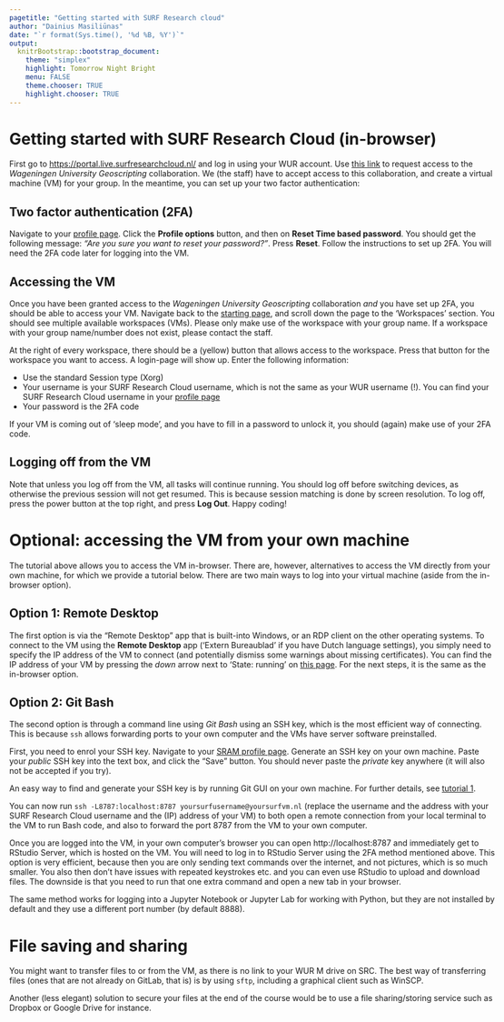```yaml
---
pagetitle: "Getting started with SURF Research cloud"
author: "Dainius Masiliūnas"
date: "`r format(Sys.time(), '%d %B, %Y')`"
output:
  knitrBootstrap::bootstrap_document:
    theme: "simplex"
    highlight: Tomorrow Night Bright
    menu: FALSE
    theme.chooser: TRUE
    highlight.chooser: TRUE
---
```


<style type="text/css">
body {max-width: none;}
a:visited {color: #91170a;}
</style>

# Getting started with SURF Research Cloud (in-browser)

First go to [https://portal.live.surfresearchcloud.nl/](https://portal.live.surfresearchcloud.nl/) and log in using your WUR account. Use [this link](https://sram.surf.nl/registration?collaboration=4873a9a3-15b8-4e10-9dde-a07262a3bdb6) to request access to the *Wageningen University Geoscripting* collaboration. We (the staff) have to accept access to this collaboration, and create a virtual machine (VM) for your group. In the meantime, you can set up your two factor authentication:

## Two factor authentication (2FA)

Navigate to your [profile page](https://portal.live.surfresearchcloud.nl/profile). Click the **Profile options** button, and then on **Reset Time based password**. You should get the following message: *"Are you sure you want to reset your password?"*. Press **Reset**. Follow the instructions to set up 2FA. You will need the 2FA code later for logging into the VM.

## Accessing the VM

Once you have been granted access to the *Wageningen University Geoscripting* collaboration *and* you have set up 2FA, you should be able to access your VM. Navigate back to the [starting page](https://portal.live.surfresearchcloud.nl/), and scroll down the page to the 'Workspaces' section. You should see multiple available workspaces (VMs). Please only make use of the workspace with your group name. If a workspace with your group name/number does not exist, please contact the staff.

At the right of every workspace, there should be a (yellow) button that allows access to the workspace. Press that button for the workspace you want to access. A login-page will show up. Enter the following information:

* Use the standard Session type (Xorg)
* Your username is your SURF Research Cloud username, which is not the same as your WUR username (!). You can find your SURF Research Cloud username in your [profile page](https://portal.live.surfresearchcloud.nl/profile)
* Your password is the 2FA code

If your VM is coming out of 'sleep mode', and you have to fill in a password to unlock it, you should (again) make use of your 2FA code.

## Logging off from the VM

Note that unless you log off from the VM, all tasks will continue running. You should log off before switching devices, as otherwise the previous session will not get resumed. This is because session matching is done by screen resolution. To log off, press the power button at the top right, and press **Log Out**. Happy coding!

# Optional: accessing the VM from your own machine

The tutorial above allows you to access the VM in-browser. There are, however, alternatives to access the VM directly from your own machine, for which we provide a tutorial below. There are two main ways to log into your virtual machine (aside from the in-browser option).

## Option 1: Remote Desktop

The first option is via the "Remote Desktop" app that is built-into Windows, or an RDP client on the other operating systems. To connect to the VM using the **Remote Desktop** app ('Extern Bureaublad' if you have Dutch language settings), you simply need to specify the IP address of the VM to connect (and potentially dismiss some warnings about missing certificates). You can find the IP address of your VM by pressing the *down* arrow next to 'State: running' on [this page](https://portal.live.surfresearchcloud.nl/). For the next steps, it is the same as the in-browser option.

## Option 2: Git Bash

The second option is through a command line using *Git Bash* using an SSH key, which is the most efficient way of connecting. This is because `ssh` allows forwarding ports to your own computer and the VMs have server software preinstalled.

First, you need to enrol your SSH key. Navigate to your [SRAM profile page](https://sram.surf.nl/profile). Generate an SSH key on your own machine. Paste your *public* SSH key into the text box, and click the "Save" button. You should never paste the *private* key anywhere (it will also not be accepted if you try).

An easy way to find and generate your SSH key is by running Git GUI on your own machine. For further details, see [tutorial 1](http://geoscripting-wur.github.io/RProjectManagement/).

You can now run `ssh -L8787:localhost:8787 yoursurfusername@yoursurfvm.nl` (replace the username and the address with your SURF Research Cloud username and the (IP) address of your VM) to both open a remote connection from your local terminal to the VM to run Bash code, and also to forward the port 8787 from the VM to your own computer. 

Once you are logged into the VM, in your own computer's browser you can open http://localhost:8787 and immediately get to RStudio Server, which is hosted on the VM. You will need to log in to RStudio Server using the 2FA method mentioned above. This option is very efficient, because then you are only sending text commands over the internet, and not pictures, which is so much smaller. You also then don't have issues with repeated keystrokes etc. and you can even use RStudio to upload and download files. The downside is that you need to run that one extra command and open a new tab in your browser.

The same method works for logging into a Jupyter Notebook or Jupyter Lab for working with Python, but they are not installed by default and they use a different port number (by default 8888).

# File saving and sharing

You might want to transfer files to or from the VM, as there is no link to your WUR M drive on SRC. The best way of transferring files (ones that are not already on GitLab, that is) is by using `sftp`, including a graphical client such as WinSCP.

Another (less elegant) solution to secure your files at the end of the course would be to use a file sharing/storing service such as Dropbox or Google Drive for instance.

<!-- First, start *Git Bash*. This will open a terminal window. In it, enter: `ssh -N -L 2049:localhost:2049 -L 2050:localhost:2050 -L 111:localhost:111 ubuntu@<ip>` where `<ip>` is the IP address of your VM. This will establish a secure SSH connection to the VM on ports 2049, 2050 and 111 (the console getting stuck and seemingly nothing happening is good and expected). You can use this method for other applications and ports as well (such as to access RStudio Server on some VMs). When you are done, to disconnect the secure connection, press Ctrl+C in the Git Bash window, which brings you back to the `$` prompt. -->

<!-- To map the network drive, there are also two options. The GUI option is to open My Computer, press the *Map Network Drive* button, and enter `localhost:/home/ubuntu/userdata` (again, use the IP of your VM). Double-clicking on the drive, you will see a folder with nothing but an inaccesible `lost+found` folder. It is the */home/ubuntu/userdata* directory on the VM, and you can drag and drop files and folders to and from it. To disconnect, right-click on the network drive and click *Disconnect*. -->

<!-- **Note**: If the GUI option has Windows treating files you create as read-only, try mounting the remote drive by using the command line. To do that, run `cmd.exe` (Command Prompt) from the Start menu, then enter `mount -o fileaccess=777 localhost:/home/ubuntu/userdata Z:`. This will make the drive appear in My Computer just like the GUI method did, with all new files being treated as read-write. -->

<!-- ![NFS shared drive mapped to drive Z:](figs/filesharing.png) -->

<!-- Another, less complicated but also less convenient method to tranfer files is using the *Secure File Transfter Protocol* (SFTP). It is a command-line program that comes with SSH. You can use it for transferring any file you can access using SSH, so it is not limited to prespecified directories like NFS is. So you can use it to get or send files outside of your *userdata* directory. -->

<!-- To use it, open *Git Bash* again, and enter: `sftp ubuntu@<ip>`. This will give you a prompt in which you can enter commands. Use `get <file>` to download files and `put <file>` to upload them, where `<file>` is the path to the file. You can change the directory you download the files to by using `lcd <path>`, and the directory you download from by using `cd <path>`. Enter `?` for a complete list of commands, `exit` to quit.  -->

<!-- # References -->

<!-- * [Workshop on using SURFsara](https://doc.hpccloud.surfsara.nl/VU-20161019/index) -->
<!-- * [SURFsara documentation](https://doc.hpccloud.surfsara.nl/) -->
